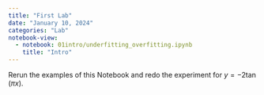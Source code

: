 ```yaml
---
title: "First Lab"
date: "January 10, 2024"
categories: "Lab"
notebook-view: 
  - notebook: 01intro/underfitting_overfitting.ipynb
    title: "Intro"
---
```


Rerun the examples of this Notebook and redo the experiment for $y=-2\tan(\pi x)$.

